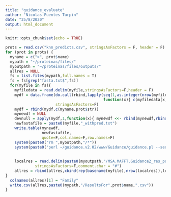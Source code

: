---
title: "guidance_evaluate"
author: "Nicolas Fuentes Turpin"
date: "25/8/2020"
output: html_document
---

```{r setup, include=FALSE}
knitr::opts_chunk$set(echo = TRUE)
```

```{r}
prots = read.csv("knn_predicts.csv", stringsAsFactors = F, header = F)
for (prot in prots) {
  myname = c(">", prot$name)
  mypath = "~/proteinas/files/"
  myoutpath = "~/proteinas/files/outputs/"
  allres = NULL
  fs = list.files(mypath,full.names = T)
  fs = fs[grep("fasta.txt$",fs)]
  for(myfile in fs){
    myfiledata = read.delim(myfile,stringsAsFactors=F,header = F)
    mydf = data.frame(do.call(rbind,lapply(seq(1,as.integer(nrow(myfiledata)),2),
                                           function(x){ c(myfiledata[x,1],myfiledata[x+1,1])})),
                      stringsAsFactors=F)
    mydf = rbind(mydf,c(myname,prot$str))
    mynewdf = NULL
    devnull = apply(mydf,1,function(x){ mynewdf <<- rbind(mynewdf,rbind(x[1],x[2])) })
    newfastafile = paste0(myfile,"_withpred.txt")
    write.table(mynewdf,
                newfastafile,
                quote=F,col.names=F,row.names=F)
    system(paste0("rm ",myoutpath,"/*"))
    system(paste0("perl ~/guidance.v2.02/www/Guidance/guidance.pl --seqFile ",newfastafile," -seqType aa --outDir ~/macroprot/files/outputs --msaProgram MAFFT --bootstraps 5"))
  
  
    localres = read.delim(paste0(myoutpath,"/MSA.MAFFT.Guidance2_res_pair_seq.scr_with_Names"),
             stringsAsFactors=F,comment.char = "#")
    allres = rbind(allres,cbind(rep(basename(myfile),nrow(localres)),localres))
}
  colnames(allres)[1] = "Family"
  write.csv(allres,paste0(mypath,"/ResultsFor",prot$name,".csv"))
}
```

